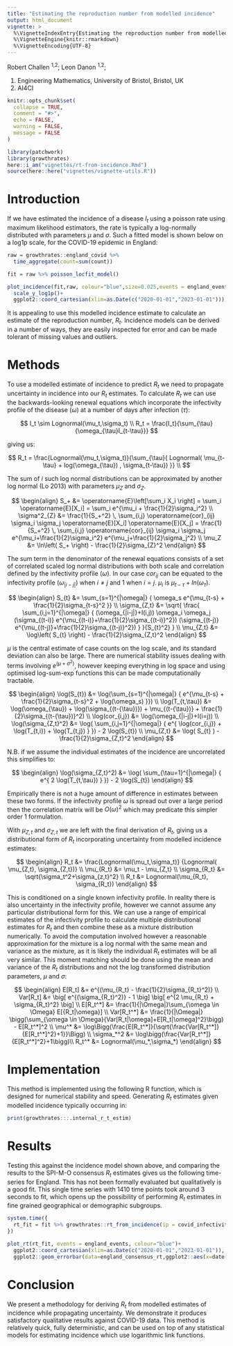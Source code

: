 ```yaml
---
title: "Estimating the reproduction number from modelled incidence"
output: html_document
vignette: >
  %\VignetteIndexEntry{Estimating the reproduction number from modelled incidence}
  %\VignetteEngine{knitr::rmarkdown}
  %\VignetteEncoding{UTF-8}
---
```

  
Robert Challen ^1,2^; Leon Danon ^1,2^;

1) Engineering Mathematics, University of Bristol, Bristol, UK
2) AI4CI

```r
knitr::opts_chunk$set(
  collapse = TRUE,
  comment = "#>",
  echo = FALSE,
  warning = FALSE,
  message = FALSE
)
```

```r
library(patchwork)
library(growthrates)
here::i_am("vignettes/rt-from-incidence.Rmd")
source(here::here("vignettes/vignette-utils.R"))
```


# Introduction

If we have estimated the incidence of a disease $I_t$ using a poisson rate using
maximum likelihood estimators, the rate is typically a log-normally distributed
with parameters $\mu$ and $\sigma$. Such a fitted model is shown below on a log1p
scale, for the COVID-19 epidemic in England:

```r

raw = growthrates::england_covid %>%
  time_aggregate(count=sum(count))

fit = raw %>% poisson_locfit_model()

plot_incidence(fit,raw, colour="blue",size=0.025,events = england_events)+
  scale_y_log1p()+
  ggplot2::coord_cartesian(xlim=as.Date(c("2020-01-01","2023-01-01")))
```

It is appealing to use this modelled incidence estimate to calculate an estimate
of the reproduction number, $R_t$. Incidence models can be derived in a number
of ways, they are easily inspected for error and can be made tolerant of missing
values and outliers. 

# Methods

To use a modelled estimate of incidence to predict $R_t$ we
need to propagate uncertainty in incidence into our $R_t$ estimates. To
calculate $R_t$ we can use the backwards-looking renewal equations which
incorporate the infectivity profile of the disease ($\omega$) at a number of
days after infection ($\tau$):


$$
I_t \sim Lognormal(\mu_t,\sigma_t) \\
R_t = \frac{I_t}{\sum_{\tau}{\omega_{\tau}I_{t-\tau}}}
$$

giving us:

$$
R_t = \frac{Lognormal(\mu_t,\sigma_t)}{\sum_{\tau}{
  Lognormal( \mu_{t-\tau} + log(\omega_{\tau}) , \sigma_{t-\tau})
}} \\
$$


The sum of $i$ such log normal distributions can be approximated by another log
normal (Lo 2013) with parameters $\mu_Z$ and $\sigma_Z$.

$$
\begin{align}
	S_+ &= \operatorname{E}\left[\sum_i X_i \right] = \sum_i 
	\operatorname{E}[X_i] = 
	\sum_i e^{\mu_i + \frac{1}{2}\sigma_i^2}
	\\
	\sigma^2_{Z} &= \frac{1}{S_+^2} \, \sum_{i,j}
	  \operatorname{cor}_{ij} \sigma_i \sigma_j \operatorname{E}[X_i] \operatorname{E}[X_j] =
	  \frac{1}{S_+^2} \, \sum_{i,j}
	  \operatorname{cor}_{ij} \sigma_i \sigma_j e^{\mu_i+\frac{1}{2}\sigma_i^2} 
	  e^{\mu_j+\frac{1}{2}\sigma_j^2} 
	\\
	\mu_Z &= \ln\left( S_+ \right) - \frac{1}{2}\sigma_{Z}^2 
\end{align}
$$

The sum term in the denominator of the renewal equations consists of a set of
correlated scaled log normal distributions with both scale and correlation
defined by the infectivity profile ($\omega$). In our case $cor_{ij}$ can be
equated to the infectivity profile ($\omega_{|i-j|}$) when $i \neq j$ and 1 when
$i = j$. $\mu_i$ is $\mu_{t-\tau} + ln(\omega_{\tau})$.


$$
\begin{align}
	S_{t} &= \sum_{s=1}^{|\omega|} { \omega_s e^{\mu_{t-s} + \frac{1}{2}\sigma_{t-s}^2 }} \\
	\sigma_{Z,t} &= \sqrt{
	  \frac{
	    \sum_{i,j=1}^{|\omega|} {
  	    (\omega_{|i-j|}+I(i,j)) \omega_i \omega_j (\sigma_{(t-i)} e^{\mu_{(t-i)}+\frac{1}{2}\sigma_{(t-i)}^2}) (\sigma_{(t-j)} e^{\mu_{(t-j)}+\frac{1}{2}\sigma_{(t-j)}^2}) 
	    }
	  }{S_{t}^2}
	}	\\
	\mu_{Z,t} &= \log\left( S_{t} \right) - \frac{1}{2}\sigma_{Z,t}^2 
\end{align}
$$

$\mu$ is the central estimate of case counts on the log scale, and its standard
deviation can also be large. There are numerical stability issues dealing
with terms involving $e^{(\mu+\sigma^2)}$, however keeping everything in log space and 
using optimised log-sum-exp functions this can be made computationally tractable.

$$
\begin{align}
	\log(S_{t}) &= \log(\sum_{s=1}^{|\omega|} {  e^{\mu_{t-s} + \frac{1}{2}\sigma_{t-s}^2 + \log(\omega_s) }}) \\
	\log(T_{t,\tau}) &= \log(\omega_{\tau}) + \log(\sigma_{(t-{\tau})}) + \mu_{(t-{\tau})} + \frac{1}{2}\sigma_{(t-{\tau})}^2) \\
	\log(cor_{i,j}) &= \log(\omega_{|i-j|}+I(i=j)) \\
	\log(\sigma_{Z,t}^2) &= \log(
	    \sum_{i,j=1}^{|\omega|} {
  	      e^{
  	        \log(cor_{i,j}) + \log(T_{t,i}) + \log(T_{t,j})
  	      }
	    }) - 2 \log(S_{t}) \\
	\mu_{Z,t} &= \log( S_{t} ) - \frac{1}{2}\sigma_{Z,t}^2 
\end{align}
$$

N.B. if we assume the individual estimates of the incidence are uncorrelated this
simplifies to:

$$
\begin{align}
\log(\sigma_{Z,t}^2) &= \log(
	    \sum_{\tau=1}^{|\omega|} {
  	      e^{
  	        2 \log(T_{t,\tau})
  	      }
	    }) - 2 \log(S_{t})
\end{align}
$$

Empirically there is not a huge amount of difference in estimates between these
two forms. If the infectivity profile $\omega$ is spread out over a large period
then the correlation matrix will be $O(\omega)^2$ which may predicate this simpler
order 1 formulation.

With $\mu_{Z,t}$ and $\sigma_{Z,t}$ we are left with the final derivation of
$R_t$, giving us a distributional form of $R_t$ incorporating uncertainty from
modelled incidence estimates:

$$
\begin{align}
R_t &= \frac{Lognormal(\mu_t,\sigma_t)}
{Lognormal( \mu_{Z,t}, \sigma_{Z,t})} \\
\mu_{R_t} &= \mu_t - \mu_{Z,t} \\
\sigma_{R_t} &= \sqrt{\sigma_t^2+\sigma_{z,t}^2} \\
R_t &= Lognormal(\mu_{R_t}, \sigma_{R_t})
\end{align}
$$

This is conditioned on a single known infectivity profile. In reality there is
also uncertainty in the infectivity profile, however we cannot assume any
particular distributional form for this. We can use a range of empirical
estimates of the infectivity profile to calculate multiple distributional
estimates for $R_t$ and then combine these as a mixture distribution
numerically. To avoid the computation involved however a reasonable
approximation for the mixture is a log normal with the same mean and variance as
the mixture, as it is likely the individual $R_t$ estimates will be all very
similar. This moment matching should be done using the mean and variance of the
$R_t$ distributions and not the log transformed distribution parameters, $\mu$
and $\sigma$:

$$
\begin{align}
E[R_t] &= e^{(\mu_{R_t} - \frac{1}{2}\sigma_{R_t}^2)} \\
Var[R_t] &= \big[
  e^{(\sigma_{R_t}^2)} - 1
\big] \big[
  e^{2 \mu_{R_t} + \sigma_{R_t}^2}
\big] \\
E[R_t^*] &= \frac{1}{|\Omega|}\sum_{\omega \in \Omega} E[{R_t|\omega}] \\
Var[R_t^*] &= \frac{1}{|\Omega|} \bigg(\sum_{\omega \in \Omega}{Var[R_t|\omega]+E[R_t|\omega]^2}\bigg) - E[R_t^*]^2 \\
\mu^* &= \log\Bigg(\frac{E[R_t^*]}{\sqrt{\frac{Var[R_t^*]}{E[R_t^*]^2}+1}}\Bigg)  \\
\sigma_*^2 &= \log\bigg(\frac{Var[R_t^*]}{E[R_t^*]^2}+1\bigg)\\
R_t^* &= Lognormal(\mu_*,\sigma_*) 
\end{align}
$$

# Implementation

This method is implemented using the following R function, which is designed
for numerical stability and speed. Generating $R_t$ estimates given modelled 
incidence typically occurring in:

```r
print(growthrates:::.internal_r_t_estim)
```

# Results

Testing this against the incidence model shown above, and comparing the results
to the SPI-M-O consensus $R_t$ estimates gives us the following time-series for
England. This has not been formally evaluated but qualitatively is a good fit. This 
single time series with 1410 time points took around 3 seconds to fit, which opens
up the possibility of performing $R_t$ estimates in fine grained geographical 
or demographic subgroups.

```r

system.time({
  rt_fit = fit %>% growthrates::rt_from_incidence(ip = covid_infectivity_profile)
})

plot_rt(rt_fit, events = england_events, colour="blue")+
  ggplot2::coord_cartesian(xlim=as.Date(c("2020-01-01","2023-01-01")), ylim=c(0.6,1.6))+
  ggplot2::geom_errorbar(data=england_consensus_rt,ggplot2::aes(x=date-14,ymin=low,ymax=high),colour="red")

```

# Conclusion

We present a methodology for deriving $R_t$ from modelled estimates of incidence
while propagating uncertainty. We demonstrate it produces satisfactory
qualitative results against COVID-19 data. This method is relatively quick,
fully deterministic, and can be used on top of any statistical models for
estimating incidence which use logarithmic link functions.
